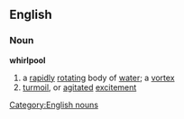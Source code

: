==English==
===Noun===
{{wikipedia}}
'''whirlpool'''
#a [[rapidly]] [[rotating]] body of [[water]]; a [[vortex]]
#[[turmoil]], or [[agitated]] [[excitement]]
[[Category:English nouns]]